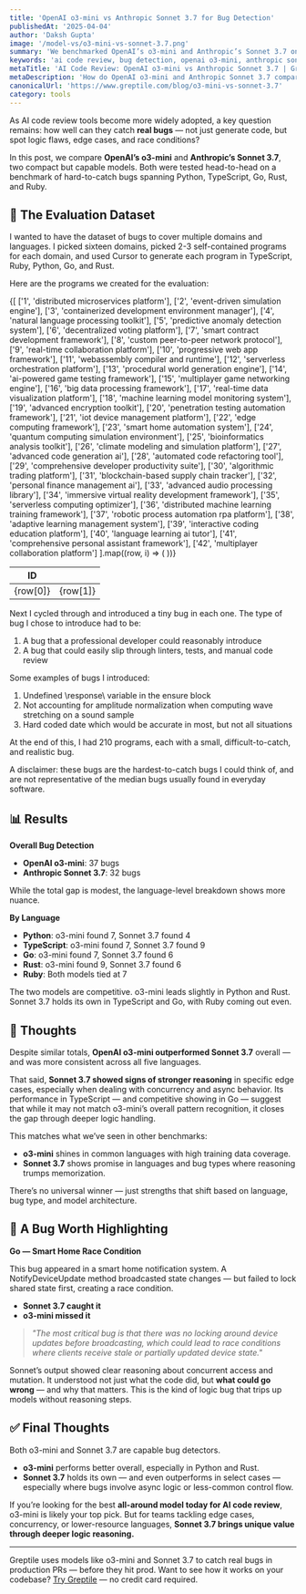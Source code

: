 ```yaml
---
title: 'OpenAI o3-mini vs Anthropic Sonnet 3.7 for Bug Detection'
publishedAt: '2025-04-04'
author: 'Daksh Gupta'
image: '/model-vs/o3-mini-vs-sonnet-3.7.png'
summary: 'We benchmarked OpenAI’s o3-mini and Anthropic’s Sonnet 3.7 on their ability to detect hard-to-spot bugs across Python, TypeScript, Go, Rust, and Ruby.'
keywords: 'ai code review, bug detection, openai o3-mini, anthropic sonnet 3.7, software verification, reasoning models'
metaTitle: 'AI Code Review: OpenAI o3-mini vs Anthropic Sonnet 3.7 | Greptile'
metaDescription: 'How do OpenAI o3-mini and Anthropic Sonnet 3.7 compare in detecting real-world software bugs? We ran 210 head-to-head tests across five programming languages.'
canonicalUrl: 'https://www.greptile.com/blog/o3-mini-vs-sonnet-3.7'
category: tools
---
```


As AI code review tools become more widely adopted, a key question remains: how well can they catch **real bugs** — not just generate code, but spot logic flaws, edge cases, and race conditions?

In this post, we compare **OpenAI’s o3-mini** and **Anthropic’s Sonnet 3.7**, two compact but capable models. Both were tested head-to-head on a benchmark of hard-to-catch bugs spanning Python, TypeScript, Go, Rust, and Ruby.


## 🧪 The Evaluation Dataset

I wanted to have the dataset of bugs to cover multiple domains and languages. I picked sixteen domains, picked 2-3 self-contained programs for each domain, and used Cursor to generate each program in TypeScript, Ruby, Python, Go, and Rust.

Here are the programs we created for the evaluation:

<table
	style={{
		borderCollapse: 'collapse',
		width: '100%',
		margin: '2rem 0',
		borderRadius: '8px',
		overflow: 'hidden',
		fontSize: '0.95rem',
		lineHeight: '1.5'
	}}>
	<thead>
		<tr>
			<th
				style={{
					backgroundColor: '#f8fafc',
					padding: '1rem',
					textAlign: 'left',
					borderBottom: '1px solid #e2e8f0',
					fontWeight: '600',
					color: '#1a202c'
				}}>
				ID
			</th>
			<th
				style={{
					backgroundColor: '#f8fafc',
					padding: '1rem',
					textAlign: 'left',
					borderBottom: '1px solid #e2e8f0',
					fontWeight: '600',
					color: '#1a202c'
				}}></th>
		</tr>
	</thead>
	<tbody>
		{[
			['1', 'distributed microservices platform'],
			['2', 'event-driven simulation engine'],
			['3', 'containerized development environment manager'],
			['4', 'natural language processing toolkit'],
			['5', 'predictive anomaly detection system'],
			['6', 'decentralized voting platform'],
			['7', 'smart contract development framework'],
			['8', 'custom peer-to-peer network protocol'],
			['9', 'real-time collaboration platform'],
			['10', 'progressive web app framework'],
			['11', 'webassembly compiler and runtime'],
			['12', 'serverless orchestration platform'],
			['13', 'procedural world generation engine'],
			['14', 'ai-powered game testing framework'],
			['15', 'multiplayer game networking engine'],
			['16', 'big data processing framework'],
			['17', 'real-time data visualization platform'],
			['18', 'machine learning model monitoring system'],
			['19', 'advanced encryption toolkit'],
			['20', 'penetration testing automation framework'],
			['21', 'iot device management platform'],
			['22', 'edge computing framework'],
			['23', 'smart home automation system'],
			['24', 'quantum computing simulation environment'],
			['25', 'bioinformatics analysis toolkit'],
			['26', 'climate modeling and simulation platform'],
			['27', 'advanced code generation ai'],
			['28', 'automated code refactoring tool'],
			['29', 'comprehensive developer productivity suite'],
			['30', 'algorithmic trading platform'],
			['31', 'blockchain-based supply chain tracker'],
			['32', 'personal finance management ai'],
			['33', 'advanced audio processing library'],
			['34', 'immersive virtual reality development framework'],
			['35', 'serverless computing optimizer'],
			['36', 'distributed machine learning training framework'],
			['37', 'robotic process automation rpa platform'],
			['38', 'adaptive learning management system'],
			['39', 'interactive coding education platform'],
			['40', 'language learning ai tutor'],
			['41', 'comprehensive personal assistant framework'],
			['42', 'multiplayer collaboration platform']
		].map((row, i) => (
			<tr
				key={i}
				style={{
					backgroundColor: 'var(--tw-prose-bg, white)',
					transition: 'background-color 0.2s'
				}}>
				<td
					style={{
						padding: '1rem',
						borderBottom: '1px solid var(--tw-prose-border, #e2e8f0)',
						color: 'var(--tw-prose-body, #1a202c)'
					}}>
					{row[0]}
				</td>
				<td
					style={{
						padding: '1rem',
						borderBottom: '1px solid var(--tw-prose-border, #e2e8f0)',
						color: 'var(--tw-prose-body, #1a202c)'
					}}>
					{row[1]}
				</td>
			</tr>
		))}
	</tbody>
</table>

Next I cycled through and introduced a tiny bug in each one. The type of bug I chose to introduce had to be:

1. A bug that a professional developer could reasonably introduce
2. A bug that could easily slip through linters, tests, and manual code review

Some examples of bugs I introduced:

1. Undefined \response\ variable in the ensure block
2. Not accounting for amplitude normalization when computing wave stretching on a sound sample
3. Hard coded date which would be accurate in most, but not all situations

At the end of this, I had 210 programs, each with a small, difficult-to-catch, and realistic bug.

A disclaimer: these bugs are the hardest-to-catch bugs I could think of, and are not representative of the median bugs usually found in everyday software.

## 📊 Results

**Overall Bug Detection**
- **OpenAI o3-mini**: 37 bugs  
- **Anthropic Sonnet 3.7**: 32 bugs

While the total gap is modest, the language-level breakdown shows more nuance.

**By Language**
- **Python**: o3-mini found 7, Sonnet 3.7 found 4  
- **TypeScript**: o3-mini found 7, Sonnet 3.7 found 9  
- **Go**: o3-mini found 7, Sonnet 3.7 found 6  
- **Rust**: o3-mini found 9, Sonnet 3.7 found 6  
- **Ruby**: Both models tied at 7

The two models are competitive. o3-mini leads slightly in Python and Rust. Sonnet 3.7 holds its own in TypeScript and Go, with Ruby coming out even.

## 🧠 Thoughts

Despite similar totals, **OpenAI o3-mini outperformed Sonnet 3.7** overall — and was more consistent across all five languages.

That said, **Sonnet 3.7 showed signs of stronger reasoning** in specific edge cases, especially when dealing with concurrency and async behavior. Its performance in TypeScript — and competitive showing in Go — suggest that while it may not match o3-mini’s overall pattern recognition, it closes the gap through deeper logic handling.

This matches what we’ve seen in other benchmarks:  
- **o3-mini** shines in common languages with high training data coverage.  
- **Sonnet 3.7** shows promise in languages and bug types where reasoning trumps memorization.

There’s no universal winner — just strengths that shift based on language, bug type, and model architecture.

## 🧩 A Bug Worth Highlighting

**Go — Smart Home Race Condition**

This bug appeared in a smart home notification system. A NotifyDeviceUpdate method broadcasted state changes — but failed to lock shared state first, creating a race condition.

- **Sonnet 3.7 caught it**  
- **o3-mini missed it**

> *"The most critical bug is that there was no locking around device updates before broadcasting, which could lead to race conditions where clients receive stale or partially updated device state."*

Sonnet’s output showed clear reasoning about concurrent access and mutation. It understood not just what the code did, but **what could go wrong** — and why that matters. This is the kind of logic bug that trips up models without reasoning steps.

## ✅ Final Thoughts

Both o3-mini and Sonnet 3.7 are capable bug detectors.  
- **o3-mini** performs better overall, especially in Python and Rust.  
- **Sonnet 3.7** holds its own — and even outperforms in select cases — especially where bugs involve async logic or less-common control flow.

If you’re looking for the best **all-around model today for AI code review**, o3-mini is likely your top pick. But for teams tackling edge cases, concurrency, or lower-resource languages, **Sonnet 3.7 brings unique value through deeper logic reasoning.**

---
Greptile uses models like o3-mini and Sonnet 3.7 to catch real bugs in production PRs — before they hit prod. Want to see how it works on your codebase? [Try Greptile](https://www.greptile.com) — no credit card required.
